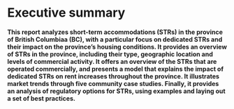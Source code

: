 # Executive summary {-}

**This report analyzes short-term accommodations (STRs) in the province of British Columbiaa (BC), with a particular focus on dedicated STRs and their impact on the province's housing conditions. It provides an overview of STRs in the province, including their type, geographic location and levels of commercial activity. It offers an overview of the STRs that are operated commercially, and presents a model that explains the impact of dedicated STRs on rent increases throughout the province. It illustrates market trends through five community case studies. Finally, it provides an analysis of regulatory options for STRs, using examples and laying out a set of best practices.**

\noindent\rule{\textwidth}{1pt}

<!-- **SHORT-TERM RENTALS IN BRITISH COLUMBIA: MARKET OVERVIEW** -->

<!-- - There are on a daily average 16,080 active STR listings in British Columbia housing units in 2021, which collectively earned $663.2 million in revenue. -->
<!-- - The average number of active listings declined by 32.2% compared to 2019, while revenue decreased by 19.9%. -->
<!-- - The percentage of STR listings operated as entire-home listings was 86.2% in 2021, noticeably more than 2019's 79.0% -->
<!-- - Revenue is distributed unevenly among hosts, with the top 10% of hosts earning 55.4% of revenues and the top 1% earning 25.2% of all revenues. -->
<!-- - Multilistings account for almost half (47.5%) of STR listings in the province, earning 52.7% of total host revenue. -->
<!-- - The Covid-19 pandemic has caused reservations to drop by 22.8% in 2020 compared to 2019, and continued decreasing by 12.1% in 2021 compared to 2020. Nightly prices on the other hand witnessed different trends depending on market type. In central cities and the rest of the large urban regions, prices fell precipitously
in 2020, while prices increased substantially in smaller communities and resort towns. -->

<!-- **THE IMPACT OF SHORT-TERM RENTALSS ON HOUSING AVAILABILITY AND AFFORDABILITY IN BRITISH COLUMBIA** -->

<!-- - TKTK -->
<!-- - TKTK -->
<!-- - TKTK -->
<!-- - TKTK -->
<!-- - TKTK -->
<!-- - TKTK -->
<!-- - TKTK -->

<!-- **COMMUNITY CASE STUDIES** -->

<!-- - TKTK  -->
<!-- - TKTK -->


<!-- **NAVIGATING SHORT-TERM RENTAL REGULATIONS** -->

<!-- - TKTK. -->
<!-- - TKTK -->

\newpage